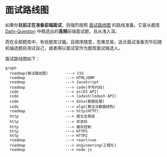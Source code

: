 
# 面试路线图

如果你**目前正在准备前端面试**，则强烈按照 [面试路线图](/roadmap) 的路线准备。它是从题库 [Daily-Question](https://github.com/shfshanyue/Daily-Question) 中精选出的**高频**前端面试题，且从浅入深。

而在全部题库中，有些题库过偏，且顺序随意，忽难忽易，适合面试准备完毕后随机抽选题目测试自己，或者用以面试官作为题库面试候选人。

面试路线图如下：

```mermaid
graph
  roadmap(面试路线图)        ---> CSS
  roadmap                  ---> HTML/DOM
  roadmap                  ---> JavaScript
  roadmap                  ---> code(手写代码)
  code                     ---> es(ES API)
  code                     ---> lodash(lodash API)
  code                     ---> data(数据处理)
  code                     ---> algo(算法与数据结构)
  roadmap                  ---> http(HTTP)
  http                     ---> 报文及首部
  http                     ---> 状态码
  http                     ---> 缓存控制
  http                     ---> HTTPS
  http                     ---> HTTP2
  roadmap                  ---> react/vue
  roadmap                  ---> engineering(工程化)
  roadmap                  ---> node.js
```